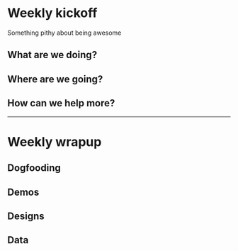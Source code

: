 # Weekly kickoff

Something pithy about being awesome

## What are we doing?

## Where are we going?

## How can we help more?

---

# Weekly wrapup

## Dogfooding

## Demos

## Designs

## Data
